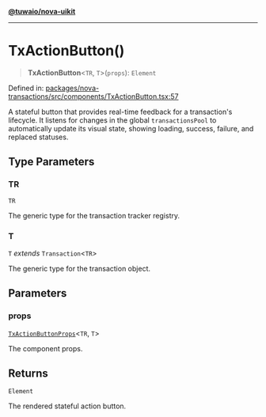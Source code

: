 [**@tuwaio/nova-uikit**](../../../README.md)

***

# TxActionButton()

> **TxActionButton**\<`TR`, `T`\>(`props`): `Element`

Defined in: [packages/nova-transactions/src/components/TxActionButton.tsx:57](https://github.com/TuwaIO/nova-uikit/blob/b72145a1f64f5b4f5f0fedbaf7f0792427229acd/packages/nova-transactions/src/components/TxActionButton.tsx#L57)

A stateful button that provides real-time feedback for a transaction's lifecycle.
It listens for changes in the global `transactionsPool` to automatically update its
visual state, showing loading, success, failure, and replaced statuses.

## Type Parameters

### TR

`TR`

The generic type for the transaction tracker registry.

### T

`T` *extends* `Transaction`\<`TR`\>

The generic type for the transaction object.

## Parameters

### props

[`TxActionButtonProps`](../interfaces/TxActionButtonProps.md)\<`TR`, `T`\>

The component props.

## Returns

`Element`

The rendered stateful action button.
